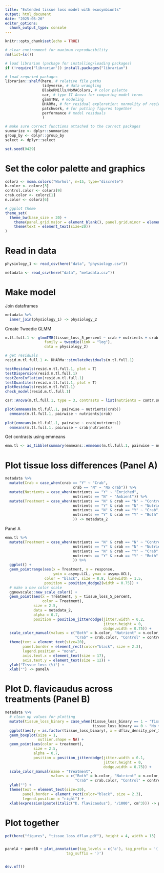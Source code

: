 ```yaml
---
title: "Extended tissue loss model with exosymbionts"
output: html_document
date: "2025-05-26"
editor_options: 
  chunk_output_type: console
---
```


```r
knitr::opts_chunk$set(echo = TRUE)
```

```r
# clear environment for maximum reproducibility
rm(list=ls())
```

```r
# load librarian (package for installing/loading packages)
if (!require("librarian")) install.packages("librarian")

# load requried packages
librarian::shelf(here, # relative file paths 
                 tidyverse, # data wrangling
                 BlakeRMills/MoMAColors, # color palette
                 car, # type II Anova for comparing model terms
                 glmmTMB, # modeling
                 DHARMa, # for residual exploration: normality of residuals, dispersion, etc.
                 patchwork, # for putting figures together
                 performance # model residuals
                 )
```

```r
# make sure correct functions attached to the correct packages
summarize <- dplyr::summarize
group_by <- dplyr::group_by
select <- dplyr::select
```

```r
set.seed(0429)
```

# Set the color palette and graphics

```r
colorz <- moma.colors("Warhol", n=15, type="discrete")
b.color <- colorz[3]
control.color <- colorz[9]
crab.color <- colorz[1]
n.color <- colorz[6]
```

```r
# ggplot theme
theme_set(
  theme_bw(base_size = 20) +
    theme(panel.grid.major = element_blank(), panel.grid.minor = element_blank()) +
    theme(text = element_text(size=20)) 
) 
```

# Read in data

```r
physiology_1 <- read_csv(here("data", "physiology.csv"))

metadata <- read_csv(here("data", "metadata.csv")) 
```

# Make model

Join dataframes

```r
metadata %>% 
  inner_join(physiology_1) -> physiology_2
```

Create Tweedie GLMM

```r
m.tl.full.1 <- glmmTMB(tissue_loss_5_percent ~ crab + nutrients + crab:nutrients + dflav_density_per_1000cm3 + gmono_density_per_1000cm3 + endosym_percent_change + (1|block), 
                  family = tweedie(link = "log"),
                  data = physiology_2)
```

```r
# get residuals
resid.m.tl.full.1 <- DHARMa::simulateResiduals(m.tl.full.1)

testResiduals(resid.m.tl.full.1, plot = T)
testDispersion(resid.m.tl.full.1)
testZeroInflation(resid.m.tl.full.1)
testQuantiles(resid.m.tl.full.1, plot = T) 
plotResiduals(resid.m.tl.full.1)
check_model(resid.m.tl.full.1)
```

```r
car::Anova(m.tl.full.1, type = 3, contrasts = list(nutrients = contr.sum, crab = contr.sum))
```

```r
plot(emmeans(m.tl.full.1, pairwise ~ nutrients|crab))
  emmeans(m.tl.full.1, pairwise ~ nutrients|crab)
  
plot(emmeans(m.tl.full.1, pairwise ~ crab|nutrients))
  emmeans(m.tl.full.1, pairwise ~ crab|nutrients)
```


Get contrasts using emmeans

```r
emm.tl <- as_tibble(summary(emmeans::emmeans(m.tl.full.1, pairwise ~ nutrients|crab), type = "response")$emmeans) 
```

# Plot tissue loss differences (Panel A)

```r
metadata %>% 
  mutate(Crab = case_when(crab == "Y" ~ "Crab",
                               crab == "N" ~ "No crab")) %>%
  mutate(Nutrients = case_when(nutrients == "Y" ~ "Enriched",
                               nutrients == "N" ~ "Ambient")) %>% 
  mutate(Treatment = case_when(nutrients == "N" & crab == "N" ~ "Control", 
                               nutrients == "Y" & crab == "N" ~ "Nutrient",
                               nutrients == "N" & crab == "Y" ~ "Crab",
                               nutrients == "Y" & crab == "Y" ~ "Both"
                               )) -> metadata_2
```

Panel A

```r
emm.tl %>% 
  mutate(Treatment = case_when(nutrients == "N" & crab == "N" ~ "Control", 
                               nutrients == "Y" & crab == "N" ~ "Nutrient",
                               nutrients == "N" & crab == "Y" ~ "Crab",
                               nutrients == "Y" & crab == "Y" ~ "Both"
                               )) %>% 
  ggplot() +
  geom_pointrange(aes(x = Treatment, y = response,
                      ymin = asymp.LCL, ymax = asymp.UCL), 
                  color = "black", size = 0.8, linewidth = 1.5,
                  position = position_dodge2(width = 0.75)) +
  # make a new color scale
  ggnewscale::new_scale_color() +
  geom_point(aes(x = Treatment, y = tissue_loss_5_percent,
                 color = Treatment),
             size = 2.5,
             data = metadata_2,
             alpha = 0.7,
             position = position_jitterdodge(jitter.width = 0.2,
                                             jitter.height = 0,
                                             dodge.width = 0.75)) +
  scale_color_manual(values = c("Both" = b.color, "Nutrient" = n.color,
                                "Crab" = crab.color, "Control" = control.color)) +
  theme(text = element_text(size=20),
        panel.border = element_rect(color="black", size = 2.3),
        legend.position = "none",
        axis.text.x = element_text(size = 17),
        axis.text.y = element_text(size = 12)) +
  ylab("Tissue loss (%)") +
  xlab("") -> panelA
```

# Plot D. flavicaudus across treatments (Panel B)

```r
metadata %>% 
  # clean up values for plotting
  mutate(tissue_loss_binary = case_when(tissue_loss_binary == 1 ~ "Tissue loss",
                                        tissue_loss_binary == 0 ~ "No tissue loss")) %>% 
  ggplot(aes(y = as.factor(tissue_loss_binary), x = dflav_density_per_1000cm3, group = tissue_loss_binary)) + 
  geom_boxplot(size = 1, 
               outlier.shape = NA) +
  geom_point(aes(color = treatment),
             size = 2.5,
             alpha = 0.7,
             position = position_jitterdodge(jitter.width = 0.1,
                                             jitter.height = 0,
                                             dodge.width = 0.75)) +
  scale_color_manual(name = "Treatment",
                     values = c("Both" = b.color, "Nutrient" = n.color,
                                "Crab" = crab.color, "Control" = control.color)) +
  ylab("") +
  theme(text = element_text(size=20),
        panel.border = element_rect(color="black", size = 2.3),
        legend.position = "right") +
  xlab(expression(paste(italic("D. flavicaudus"), "/1000", cm^3))) -> panelB
```

# Plot together

```r
pdf(here("figures", "tissue_loss_dflav.pdf"), height = 4, width = 13)


panelA + panelB + plot_annotation(tag_levels = c('a'), tag_prefix = '(',
                            tag_suffix = ')')


dev.off()
```



